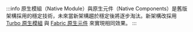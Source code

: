 :::info
原生模組（Native Module）與原生元件（Native Components）是舊版架構採用的穩定技術，未來當新架構趨於穩定後將逐步淘汰。新架構改採用 [Turbo 原生模組](https://github.com/reactwg/react-native-new-architecture/blob/main/docs/turbo-modules.md) 與 [Fabric 原生元件](https://github.com/reactwg/react-native-new-architecture/blob/main/docs/fabric-native-components.md) 來實現相同效果。
:::
